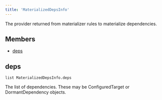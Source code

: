 ```yaml
---
title: 'MaterializedDepsInfo'
---
```




The provider returned from materializer rules to materialize dependencies.

## Members

- [deps](#deps)

## deps

```
list MaterializedDepsInfo.deps
```

 The list of dependencies. These may be ConfiguredTarget or DormantDependency objects.
